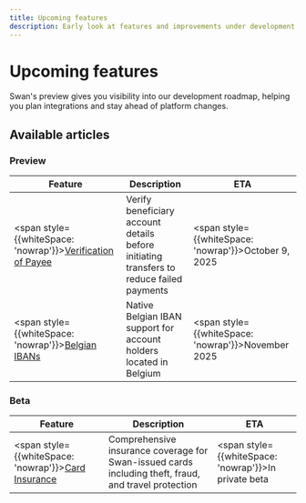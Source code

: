 ```yaml
---
title: Upcoming features
description: Early look at features and improvements under development.
---
```


# Upcoming features

Swan's preview gives you visibility into our development roadmap, helping you plan integrations and stay ahead of platform changes.

## Available articles

### Preview

<div style={{overflowX: 'auto'}}>

| Feature | Description | ETA |
|---------|-------------|-----|
| <span style={{whiteSpace: 'nowrap'}}>[Verification of Payee](./verification-of-payee)</span> | Verify beneficiary account details before initiating transfers to reduce failed payments | <span style={{whiteSpace: 'nowrap'}}>October 9, 2025</span> |
| <span style={{whiteSpace: 'nowrap'}}>[Belgian IBANs](./belgian-ibans)</span> | Native Belgian IBAN support for account holders located in Belgium | <span style={{whiteSpace: 'nowrap'}}>November 2025</span> |

</div>

### Beta

<div style={{overflowX: 'auto'}}>

| Feature | Description | ETA |
|---------|-------------|-----|
| <span style={{whiteSpace: 'nowrap'}}>[Card Insurance](./card-insurance/card-insurance)</span> | Comprehensive insurance coverage for Swan-issued cards including theft, fraud, and travel protection | <span style={{whiteSpace: 'nowrap'}}>In private beta</span> |

</div>